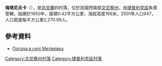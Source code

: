 {{coord|48|33|3|N|29|33|5|E|scale:30000|display=title}}

'''梅塔尼夫卡'''（{{lang-uk|Метанівка}}），是[[烏克蘭|烏克蘭]]的村落，位於該國西南部[[文尼察州|文尼察州]]，由[[捷普利克區|捷普利克區]]負責管轄，始建於1650年，面積0.42平方公里，海拔高度166米，2001年人口947，人口密度每平方公里2,270.98人。

==參考資料==
* [http://weather.in.ua/ua/vinnickaja/15448 Погода в селі Метанівка] {{Wayback|url=http://weather.in.ua/ua/vinnickaja/15448 |date=20200202121208 }}

[[Category:文尼察州村落|Category:文尼察州村落]]
[[Category:捷普利克區村落|Category:捷普利克區村落]]


{{Vinnytsia-geo-stub}}